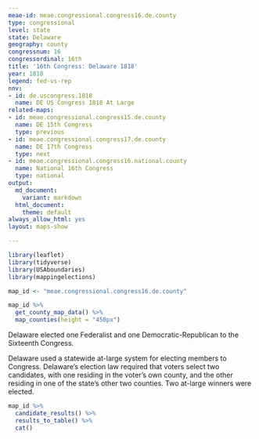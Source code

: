 ```yaml
---
meae-id: meae.congressional.congress16.de.county
type: congressional
level: state
state: Delaware
geography: county
congressnum: 16
congressordinal: 16th
title: '16th Congress: Delaware 1818'
year: 1818
legend: fed-vs-rep
nnv:
- id: de.uscongress.1818
  name: DE US Congress 1818 At Large
related-maps:
- id: meae.congressional.congress15.de.county
  name: DE 15th Congress
  type: previous
- id: meae.congressional.congress17.de.county
  name: DE 17th Congress
  type: next
- id: meae.congressional.congress16.national.county
  name: National 16th Congress
  type: national
output:
  md_document:
    variant: markdown
  html_document:
    theme: default
always_allow_html: yes
layout: maps-show

---
```


```r
library(leaflet)
library(tidyverse)
library(USAboundaries)
library(mappingelections)

map_id <- "meae.congressional.congress16.de.county"
```

<div class="map">

```r
map_id %>%
  get_county_map_data() %>%
  map_counties(height = "450px")
```

</div>

Delaware elected one Federalist and one Democratic-Republican to the Sixteenth Congress.

Delaware used a statewide at-large system for electing members to Congress. Delaware’s election law required that voters select two candidates, with one residing in the voter’s own county, and the other residing in one of the state's other two counties. Two at-large winners were elected.

<div class="results-table">

```r
map_id %>%
  candidate_results() %>%
  results_to_table() %>%
  cat()
```

</div>
